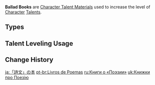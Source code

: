 {{Terminology Infobox
|image        = <gallery>
Item Teachings of Ballad.png|Teachings
Item Guide to Ballad.png|Guide
Item Philosophies of Ballad.png|Philosophies
</gallery>
|type         = Item Groups
|type2        = Character Talent Materials
|type3        = Talent Books
|type4        = Talent Book Groups
|day1         = Wednesday
|day2         = Saturday
|day3         = Sunday
|source1      = Forsaken Rift
}}
'''Ballad Books''' are [[Character Talent Material]]s used to increase the level of [[Character]] [[Talents]].

==Types==
{{Material Quality
|2=Teachings of Ballad
|3=Guide to Ballad
|4=Philosophies of Ballad
}}

==Talent Leveling Usage==
{{Talent Leveling Usage|item=Teachings of Ballad|item2=Guide to Ballad|item3=Philosophies of Ballad|or=yes}}

==Change History==
{{Change History|1.0}}
[[Category:Ballad Books| ]]

[[ja:「詩文」の本]]
[[pt-br:Livros de Poemas]]
[[ru:Книги о «Поэзии»]]
[[uk:Книжки про Поезію]]